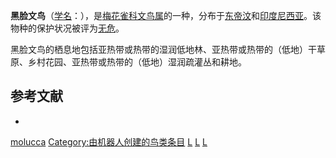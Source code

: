 {{Speciesbox 
| taxon = Lonchura molucca
| image = Molucco.JPG
| status = LC | status_system = IUCN3.1
| authority = [[卡尔·林奈|Linnaeus]], 1766
| range_map= Areale L. molucca.JPG
}}

'''黑脸文鸟'''（[[学名|学名]]：{{lang|la|''Lonchura molucca''}}），是[[梅花雀科|梅花雀科]][[文鸟属|文鸟属]]的一种，分布于[[东帝汶|东帝汶]]和[[印度尼西亚|印度尼西亚]]。该物种的保护状况被评为[[无危|无危]]。

黑脸文鸟的栖息地包括亚热带或热带的湿润低地林、亚热带或热带的（低地）干草原、乡村花园、亚热带或热带的（低地）湿润疏灌丛和耕地。

== 参考文献 ==
{{commons category|Lonchura molucca}}
*{{cite web|url=http://www.birdlife.org/datazone/speciesfactsheet.php?id=8707&m=0|title=Lonchura molucca|publisher=[[国际鸟盟|BirdLife.org]]|accessdate=2011-06-27|archive-date=2016-03-05|archive-url=https://web.archive.org/web/20160305003104/http://www.birdlife.org/datazone/speciesfactsheet.php?id=8707&m=0|dead-url=no}}
{{Taxonbar|from=Q1300324}}

[[Category:文鸟属|molucca]]
[[Category:由机器人创建的鸟类条目|Category:由机器人创建的鸟类条目]]
[[Category:卡尔·林奈命名的生物分类|L]]
[[Category:华莱西亚鸟类|L]]
[[Category:1766年描述的鳥類|L]]